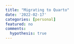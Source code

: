 ```yaml
---
title: "Migrating to Quarto"
date: '2022-02-17'
categories: [personal]
featured: no
comments:
  hypothesis: true
---
```

